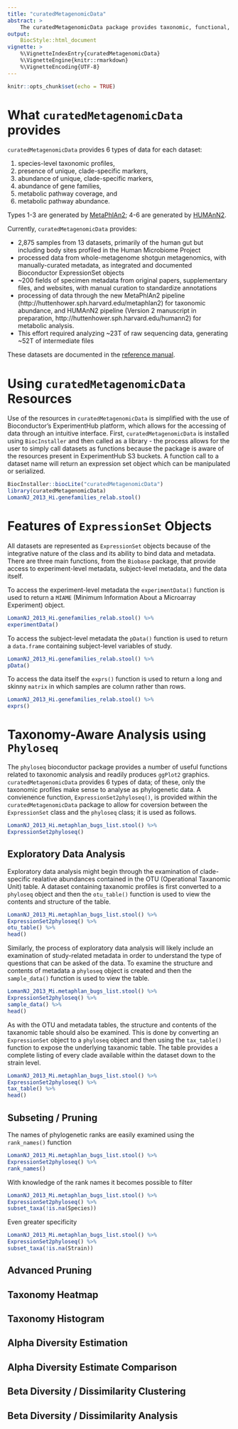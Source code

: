 ```yaml
---
title: "curatedMetagenomicData"
abstract: >
    The curatedMetagenomicData package provides taxonomic, functional, and gene marker abundance for samples collected from different bodysites. It provides data from aproximately 3000 human microbiome samples that have been highly processed, refined, and curated such that analysis that might otherwise require a computing cluster can be done on an ordianary laptop.
output:
    BiocStyle::html_document
vignette: >
    %\VignetteIndexEntry{curatedMetagenomicData}
    %\VignetteEngine{knitr::rmarkdown}
    %\VignetteEncoding{UTF-8}
---
```


```r
knitr::opts_chunk$set(echo = TRUE)
```

# What `curatedMetagenomicData` provides

`curatedMetagenomicData` provides 6 types of data for each dataset:

1. species-level taxonomic profiles,
2. presence of unique, clade-specific markers,
3. abundance of unique, clade-specific markers,
4. abundance of gene families,
5. metabolic pathway coverage, and 
6. metabolic pathway abundance. 

Types 1-3 are generated by [MetaPhlAn2](http://huttenhower.sph.harvard.edu/metaphlan2); 4-6 are generated by [HUMAnN2](http://huttenhower.sph.harvard.edu/humann2).

Currently, `curatedMetagenomicData` provides:

* 2,875 samples from 13 datasets, primarily of the human gut but including body sites profiled in the Human Microbiome Project
* processed data from whole-metagenome shotgun metagenomics, with manually-curated metadata, as integrated and documented Bioconductor ExpressionSet objects
* ~200 fields of specimen metadata from original papers, supplementary files, and websites, with manual curation to standardize annotations
* processing of data through the new MetaPhlAn2 pipeline  (http://huttenhower.sph.harvard.edu/metaphlan2) for taxonomic abundance, and HUMAnN2 pipeline (Version 2 manuscript in preparation, http://huttenhower.sph.harvard.edu/humann2) for metabolic analysis. 
* This effort required analyzing ~23T of raw sequencing data, generating ~52T of intermediate files

These datasets are documented in the [reference manual]().

# Using `curatedMetagenomicData` Resources

Use of the resources in `curatedMetagenomicData` is simplified with the use of Bioconductor's ExperimentHub platform, which allows for the accessing of data through an intuitive interface. First, `curatedMetagenomicData` is installed using `BiocInstaller` and then called as a library - the process allows for the user to simply call datasets as functions because the package is aware of the resources present in ExperimentHub S3 buckets. A function call to a dataset name will return an expression set object which can be manipulated or serialized.

```r
BiocInstaller::biocLite("curatedMetagenomicData")
library(curatedMetagenomicData)
LomanNJ_2013_Hi.genefamilies_relab.stool()
```

# Features of `ExpressionSet` Objects

All datasets are represented as `ExpressionSet` objects because of the integrative nature of the class and its ability to bind data and metadata. There are three main functions, from the `Biobase` package, that provide access to experiment-level metadata, subject-level metadata, and the data itself.

To access the experiment-level metadata the `experimentData()` function is used to return a `MIAME` (Minimum Information About a Microarray Experiment) object.

```r
LomanNJ_2013_Hi.genefamilies_relab.stool() %>%
experimentData()
```

To access the subject-level metadata the `pData()` function is used to return a `data.frame` containing subject-level variables of study.

```r
LomanNJ_2013_Hi.genefamilies_relab.stool() %>%
pData()
```

To access the data itself the `exprs()` function is used to return a long and skinny `matrix` in which samples are column rather than rows.

```r
LomanNJ_2013_Hi.genefamilies_relab.stool() %>%
exprs()
```

# Taxonomy-Aware Analysis using `Phyloseq`

The `phyloseq` bioconductor package provides a number of useful functions related to taxonomic analysis and readily produces `ggPlot2` graphics. `curatedMetagenomicData` provides 6 types of data; of these, only the taxonomic profiles make sense to analyse as phylogenetic data. A convienence function, `ExpressionSet2phyloseq()`, is provided within the `curatedMetagenomicData` package to allow for coversion between the `ExpressionSet` class and the `phyloseq` class; it is used as follows.

```r
LomanNJ_2013_Hi.metaphlan_bugs_list.stool() %>%
ExpressionSet2phyloseq()
```

## Exploratory Data Analysis

Exploratory data analysis might begin through the examination of clade-specific realative abundances contained in the OTU (Operational Taxanomic Unit) table. A dataset containing taxanomic profiles is first converted to a `phyloseq` object and then the `otu_table()` function is used to view the contents and structure of the table.

```r
LomanNJ_2013_Mi.metaphlan_bugs_list.stool() %>%
ExpressionSet2phyloseq() %>% 
otu_table() %>% 
head()
```

Similarly, the process of exploratory data analysis will likely include an examination of study-related metadata in order to understand the type of questions that can be asked of the data. To examine the structure and contents of metadata a `phyloseq` object is created and then the `sample_data()` function is used to view the table.

```r
LomanNJ_2013_Mi.metaphlan_bugs_list.stool() %>%
ExpressionSet2phyloseq() %>% 
sample_data() %>% 
head()
```

As with the OTU and metadata tables, the structure and contents of the taxanomic table should also be examined. This is done by converting an `ExpressionSet` object to a `phyloseq` object and then using the `tax_table()` function to expose the underlying taxanomic table. The table provides a complete listing of every clade available within the dataset down to the strain level.

```r
LomanNJ_2013_Mi.metaphlan_bugs_list.stool() %>%
ExpressionSet2phyloseq() %>%
tax_table() %>%
head()
```

## Subseting / Pruning

The names of phylogenetic ranks are easily examined using the `rank_names()` function

```r
LomanNJ_2013_Mi.metaphlan_bugs_list.stool() %>%
ExpressionSet2phyloseq() %>%
rank_names()
```

With knowledge of the rank names it becomes possible to filter 

```r
LomanNJ_2013_Mi.metaphlan_bugs_list.stool() %>%
ExpressionSet2phyloseq() %>%
subset_taxa(!is.na(Species))
```

Even greater specificity

```r
LomanNJ_2013_Mi.metaphlan_bugs_list.stool() %>%
ExpressionSet2phyloseq() %>%
subset_taxa(!is.na(Strain))
```

## Advanced Pruning



## Taxonomy Heatmap

## Taxonomy Histogram

## Alpha Diversity Estimation

## Alpha Diversity Estimate Comparison

## Beta Diversity / Dissimilarity Clustering

## Beta Diversity / Dissimilarity Analysis
